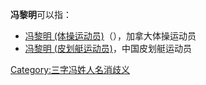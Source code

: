 '''冯黎明'''可以指：
* [[冯黎明_(体操运动员)|冯黎明 (体操运动员)]]（{{lang-en|Lori Fung}}），加拿大体操运动员
* [[冯黎明_(皮划艇运动员)|冯黎明 (皮划艇运动员)]]，中国皮划艇运动员

{{disambig}}

[[Category:三字冯姓人名消歧义|Category:三字冯姓人名消歧义]]